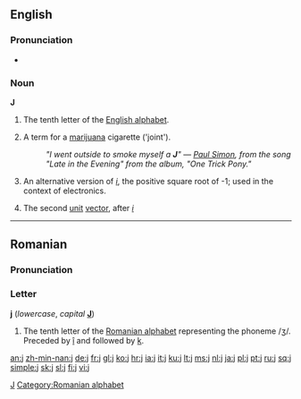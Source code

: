 {{see|J|Appendix:Variations of "i"}}
{{wikipedia}}
==English==
[[Category:Latin letters|J]]

===Pronunciation===
*{{audio|en-us-j.ogg|Audio (US)}}

===Noun===
'''J'''

# The tenth letter of the [[Appendix:Roman script|English alphabet]].
# {{slang}} A term for a [[marijuana]] cigarette ('joint').
#: ''"I went outside to smoke myself a '''J'''" &mdash; [[w:Paul Simon (musician)|Paul Simon]], from the song "Late in the Evening" from the album, "One Trick Pony."''
# {{mathematics}} An alternative version of ''[[i]]'', the positive square root of -1; used in the context of electronics.
# {{mathematics}} The second [[unit]] [[vector]], after ''[[i]]''

----

==Romanian==

===Pronunciation===
{{IPA|/ʒe/|lang=ro}}

===Letter===
'''j''' (''lowercase'', ''capital'' '''[[J]]''')

# The tenth letter of the [[Romanian alphabet]] representing the phoneme /ʒ/. Preceded by [[î]] and followed by [[k]].

[[Category:Romanian alphabet]]

[[an:j]]
[[zh-min-nan:j]]
[[de:j]]
[[fr:j]]
[[gl:j]]
[[ko:j]]
[[hr:j]]
[[ia:j]]
[[it:j]]
[[ku:j]]
[[lt:j]]
[[ms:j]]
[[nl:j]]
[[ja:j]]
[[pl:j]]
[[pt:j]]
[[ru:j]]
[[sq:j]]
[[simple:j]]
[[sk:j]]
[[sl:j]]
[[fi:j]]
[[vi:j]]